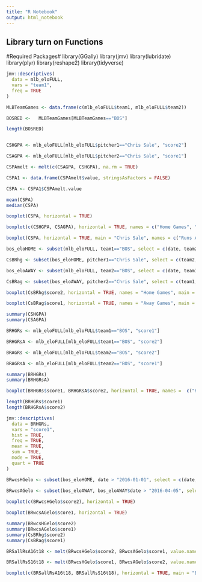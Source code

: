 ```yaml
---
title: "R Notebook"
output: html_notebook
---
```



## Library turn on Functions##
#Required Packages#
library(GGally)
library(jmv)
library(lubridate)
library(plyr)
library(reshape2)
library(tidyverse)


```r
jmv::descriptives(
  data = mlb_eloFULL,
  vars = "team1",
  freq = TRUE
)
```
 

```r

MLBTeamGames <- data.frame(c(mlb_eloFULL$team1, mlb_eloFULL$team2))

BOSRED <-   MLBTeamGames[MLBTeamGames=="BOS"]

length(BOSRED)



```





```r
CSHGPA <- mlb_eloFULL[mlb_eloFULL$pitcher1=="Chris Sale", "score2"]

CSAGPA <- mlb_eloFULL[mlb_eloFULL$pitcher2=="Chris Sale", "score1"]

CSPAmelt <- melt(c(CSAGPA, CSHGPA), na.rm = TRUE)

CSPA1 <- data.frame(CSPAmelt$value, stringsAsFactors = FALSE)

CSPA <- CSPA1$CSPAmelt.value

mean(CSPA)
median(CSPA)

boxplot(CSPA, horizontal = TRUE)
```





```r
boxplot(c(CSHGPA, CSAGPA), horizontal = TRUE, names = c("Home Games", "Away Games"), main = "Chris Sale", sub = "Runs Allowed in a Game as Starter", notch = TRUE)

boxplot(CSPA, horizontal = TRUE, main = "Chris Sale", names = c("Runs Allowed"), sub = "Runs Allowed in a Game as Starter")
```





```r
bos_eloHOME <- subset(mlb_eloFULL, team1=="BOS", select = c(date, team2, pitcher1, score1, score2) )

CsBRhg <- subset(bos_eloHOME, pitcher1=="Chris Sale", select = c(team2, pitcher1, score1, score2))

bos_eloAWAY <- subset(mlb_eloFULL, team2=="BOS", select = c(date, team1, pitcher2, score1, score2))

CsBRag <- subset(bos_eloAWAY, pitcher2=="Chris Sale", select = c(team1, pitcher2, score1, score2))

boxplot(CsBRhg$score2, horizontal = TRUE, names = "Home Games", main = "Chris Sale", sub = "Runs Allowed at Fenway")

boxplot(CsBRag$score1, horizontal = TRUE, names = "Away Games", main = "Chris Sale", sub = "Runs Allowed on the Road (With Red Sox)")
```



```r
summary(CSHGPA)
summary(CSAGPA)
```





```r
BRHGRs <- mlb_eloFULL[mlb_eloFULL$team1=="BOS", "score1"]

BRHGRsA <- mlb_eloFULL[mlb_eloFULL$team1=="BOS", "score2"]

BRAGRs <- mlb_eloFULL[mlb_eloFULL$team2=="BOS", "score2"]

BRAGRsA <- mlb_eloFULL[mlb_eloFULL$team2=="BOS", "score1"]

summary(BRHGRs)
summary(BRHGRsA)
```





```r
boxplot(BRHGRs$score1, BRHGRsA$score2, horizontal = TRUE, names =  c("Runs", "Runs Allowed"), main = "Boston Red Sox", sub = "Runs in a game (1901-2018)", notch = TRUE)

length(BRHGRs$score1)
length(BRHGRsA$score2)
```





```r
jmv::descriptives(
  data = BRHGRs,
  vars = "score1",
  hist = TRUE,
  freq = TRUE,
  mean = TRUE,
  sum = TRUE,
  mode = TRUE,
  quart = TRUE
)
```






```r
BRwcsHGelo <- subset(bos_eloHOME, date > "2016-01-01", select = c(date, team2, pitcher1, score1, score2))
                     
BRwcsAGelo <- subset(bos_eloAWAY, bos_eloAWAY$date > "2016-04-05", select = c(date, team1, pitcher2, score1, score2))

boxplot(c(BRwcsHGelo$score2), horizontal = TRUE)

```

```r
boxplot(BRwcsAGelo$score1, horizontal = TRUE)
```


```r
summary(BRwcsHGelo$score2)
summary(BRwcsAGelo$score1)
summary(CsBRhg$score2)
summary(CsBRag$score1)
```


```r
BRSallRsA16t18 <- melt(BRwcsHGelo$score2, BRwcsAGelo$score1, value.name = "RunsAllowed", na.rm = TRUE)

BRSallRsS16t18 <- melt(BRwcsHGelo$score1, BRwcsAGelo$score2, value.name = "RunsScored", na.rm = TRUE)

boxplot(c(BRSallRsA16t18, BRSallRsS16t18), horizontal = TRUE, main = "BOSTON RED SOX", sub = "Since Aquisition of Chris Sale", col = c("blue", "red"))
```



























